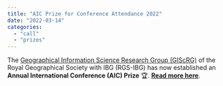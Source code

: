 ```yaml
---
title: "AIC Prize for Conference Attendance 2022"
date: "2022-03-14"
categories: 
  - "call"
  - "prizes"
---
```


The [Geographical Information Science Research Group (GIScRG)](https://geoinfo.science/) of the Royal Geographical Society with IBG (RGS-IBG) has now established an **Annual International Conference (AIC) Prize** 🏆. [**Read more here**](https://geoinfo.science/aic-prize-for-conference-attendance/).
